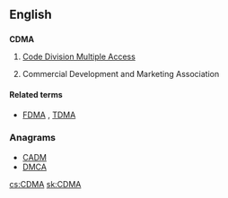 ==English==

==={{initialism-old|en}}===
'''CDMA'''

# {{context|electronics|lang=en}} [[wikipedia:Code division multiple access|Code Division Multiple Access]]
# Commercial Development and Marketing Association

====Related terms====
* {{sense|electronics}} [[FDMA]] , [[TDMA]]

===Anagrams===
* [[CADM#English|CADM]]
* [[DMCA#English|DMCA]]

[[cs:CDMA]]
[[sk:CDMA]]